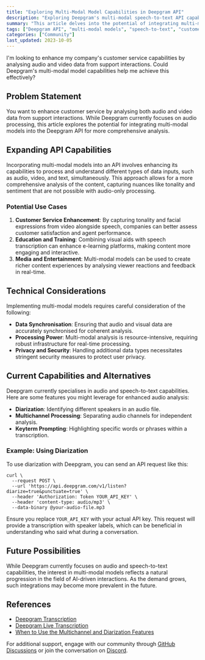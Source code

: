 ```yaml
---
title: "Exploring Multi-Modal Model Capabilities in Deepgram API"
description: "Exploring Deepgram's multi-modal speech-to-text API capabilities for enhanced insights."
summary: "This article delves into the potential of integrating multi-modal models into Deepgram's API, allowing for comprehensive analysis of audio, video, and text data simultaneously, capturing nuances like tonality and context for applications such as customer service enhancement and education."
tags: ["Deepgram API", "multi-modal models", "speech-to-text", "customer service", "education", "media"]
categories: ["Community"]
last_updated: 2023-10-05
---
```


<CommunityQuestion>I'm looking to enhance my company's customer service capabilities by analysing audio and video data from support interactions. Could Deepgram's multi-modal model capabilities help me achieve this effectively?</CommunityQuestion>

## Problem Statement

You want to enhance customer service by analysing both audio and video data from support interactions. While Deepgram currently focuses on audio processing, this article explores the potential for integrating multi-modal models into the Deepgram API for more comprehensive analysis.

## Expanding API Capabilities

Incorporating multi-modal models into an API involves enhancing its capabilities to process and understand different types of data inputs, such as audio, video, and text, simultaneously. This approach allows for a more comprehensive analysis of the content, capturing nuances like tonality and sentiment that are not possible with audio-only processing.

### Potential Use Cases

1. **Customer Service Enhancement**: By capturing tonality and facial expressions from video alongside speech, companies can better assess customer satisfaction and agent performance.
2. **Education and Training**: Combining visual aids with speech transcription can enhance e-learning platforms, making content more engaging and interactive.
3. **Media and Entertainment**: Multi-modal models can be used to create richer content experiences by analysing viewer reactions and feedback in real-time.

## Technical Considerations

Implementing multi-modal models requires careful consideration of the following:

- **Data Synchronisation**: Ensuring that audio and visual data are accurately synchronised for coherent analysis.
- **Processing Power**: Multi-modal analysis is resource-intensive, requiring robust infrastructure for real-time processing.
- **Privacy and Security**: Handling additional data types necessitates stringent security measures to protect user privacy.

## Current Capabilities and Alternatives

Deepgram currently specialises in audio and speech-to-text capabilities. Here are some features you might leverage for enhanced audio analysis:

- **Diarization**: Identifying different speakers in an audio file.
- **Multichannel Processing**: Separating audio channels for independent analysis.
- **Keyterm Prompting**: Highlighting specific words or phrases within a transcription.

### Example: Using Diarization

To use diarization with Deepgram, you can send an API request like this:

```shell
curl \
  --request POST \
  --url 'https://api.deepgram.com/v1/listen?diarize=true&punctuate=true' \
  --header 'Authorization: Token YOUR_API_KEY' \
  --header 'content-type: audio/mp3' \
  --data-binary @your-audio-file.mp3
```

Ensure you replace `YOUR_API_KEY` with your actual API key. This request will provide a transcription with speaker labels, which can be beneficial in understanding who said what during a conversation.

## Future Possibilities

While Deepgram currently focuses on audio and speech-to-text capabilities, the interest in multi-modal models reflects a natural progression in the field of AI-driven interactions. As the demand grows, such integrations may become more prevalent in the future.

## References

- [Deepgram Transcription](/docs/getting-started-with-pre-recorded-audio)
- [Deepgram Live Transcription](/docs/getting-started-with-live-streaming-audio)
- [When to Use the Multichannel and Diarization Features](/docs/multichannel-vs-diarization)

For additional support, engage with our community through [GitHub Discussions](https://github.com/orgs/deepgram/discussions) or join the conversation on [Discord](https://discord.gg/deepgram).